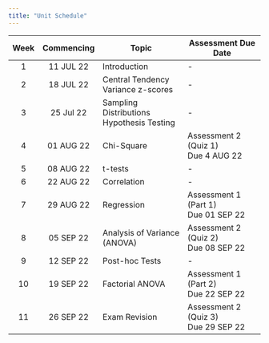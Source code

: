 ```yaml
---
title: "Unit Schedule"
---
```


| Week | Commencing | Topic                                     | Assessment Due Date                 |
|:----:|:----------:|-------------------------------------------|-------------------------------------|
| 1    | 11 JUL 22  | Introduction                              | -                                   |
| 2    | 18 JUL 22  | Central Tendency Variance z-scores        | -                                   |
| 3    | 25 Jul 22  | Sampling Distributions Hypothesis Testing | -                                   |
| 4    | 01 AUG 22  | Chi-Square                                | Assessment 2 (Quiz 1) <br>Due 4 AUG 22  |
| 5    | 08 AUG 22  | t-tests                                   | -                                   |
| 6    | 22 AUG 22  | Correlation                               | -                                   |
| 7    | 29 AUG 22  | Regression                                | Assessment 1 (Part 1) <br>Due 01 SEP 22 |
| 8    | 05 SEP 22  | Analysis of Variance (ANOVA)              | Assessment 2 (Quiz 2) <br>Due 08 SEP 22 |
| 9    | 12 SEP 22  | Post-hoc Tests                            | -                                   |
| 10   | 19 SEP 22  | Factorial ANOVA                           | Assessment 1 (Part 2) <br>Due 22 SEP 22     |
| 11   | 26 SEP 22  | Exam Revision                             | Assessment 2 (Quiz 3) <br>Due 29 SEP 22     |